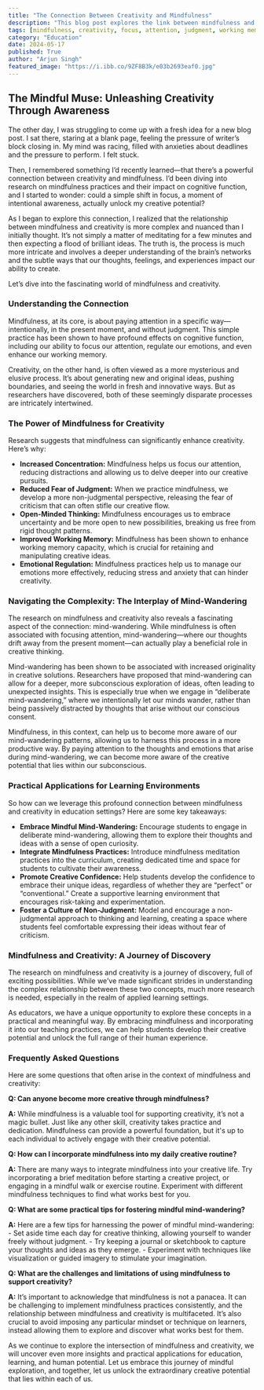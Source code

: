 ```yaml
---
title: "The Connection Between Creativity and Mindfulness"
description: "This blog post explores the link between mindfulness and creativity, explaining how mindful practices can enhance focus, reduce judgment, and boost working memory, ultimately leading to more creative thinking. It also delves into the role of mind-wandering in the creative process and provides practical tips for incorporating mindfulness into learning environments."
tags: [mindfulness, creativity, focus, attention, judgment, working memory, mind-wandering, learning, education, cognitive function, brain, cognitive science, psychology, self-awareness, self-regulation, emotional intelligence, learning environments, education, teachers, students,  practice, techniques, benefits]
category: "Education"
date: 2024-05-17
published: True
author: "Arjun Singh"
featured_image: "https://i.ibb.co/9ZF8B3k/e03b2693eaf0.jpg"
---
```


##  The Mindful Muse: Unleashing Creativity Through Awareness

The other day, I was struggling to come up with a fresh idea for a new blog post. I sat there, staring at a blank page, feeling the pressure of writer’s block closing in.  My mind was racing, filled with anxieties about deadlines and the pressure to perform. I felt stuck. 

Then, I remembered something I’d recently learned—that there’s a powerful connection between creativity and mindfulness. I’d been diving into research on mindfulness practices and their impact on cognitive function, and I started to wonder: could a simple shift in focus, a moment of intentional awareness, actually unlock my creative potential? 

As I began to explore this connection, I realized that the relationship between mindfulness and creativity is more complex and nuanced than I initially thought.  It’s not simply a matter of meditating for a few minutes and then expecting a flood of brilliant ideas.  The truth is, the process is much more intricate and involves a deeper understanding of the brain’s networks and the subtle ways that our thoughts, feelings, and experiences impact our ability to create.

Let’s dive into the fascinating world of mindfulness and creativity.

### Understanding the Connection

Mindfulness, at its core, is about paying attention in a specific way—intentionally, in the present moment, and without judgment. This simple practice has been shown to have profound effects on cognitive function, including our ability to focus our attention, regulate our emotions, and even enhance our working memory. 

Creativity, on the other hand, is often viewed as a more mysterious and elusive process. It’s about generating new and original ideas, pushing boundaries, and seeing the world in fresh and innovative ways. But as researchers have discovered, both of these seemingly disparate processes are intricately intertwined.

### The Power of Mindfulness for Creativity

Research suggests that mindfulness can significantly enhance creativity. Here’s why:

- **Increased Concentration:** Mindfulness helps us focus our attention, reducing distractions and allowing us to delve deeper into our creative pursuits.
- **Reduced Fear of Judgment:** When we practice mindfulness, we develop a more non-judgmental perspective, releasing the fear of criticism that can often stifle our creative flow.
- **Open-Minded Thinking:** Mindfulness encourages us to embrace uncertainty and be more open to new possibilities, breaking us free from rigid thought patterns.
- **Improved Working Memory:** Mindfulness has been shown to enhance working memory capacity, which is crucial for retaining and manipulating creative ideas.
- **Emotional Regulation:** Mindfulness practices help us to manage our emotions more effectively, reducing stress and anxiety that can hinder creativity.

### Navigating the Complexity: The Interplay of Mind-Wandering

The research on mindfulness and creativity also reveals a fascinating aspect of the connection: mind-wandering.  While mindfulness is often associated with focusing attention, mind-wandering—where our thoughts drift away from the present moment—can actually play a beneficial role in creative thinking.

Mind-wandering has been shown to be associated with increased originality in creative solutions. Researchers have proposed that  mind-wandering can allow for a deeper, more subconscious exploration of ideas, often leading to unexpected insights. This is especially true when we engage in “deliberate mind-wandering,” where we intentionally let our minds wander, rather than being passively distracted by thoughts that arise without our conscious consent. 

Mindfulness, in this context, can help us to become more aware of our mind-wandering patterns, allowing us to harness this process in a more productive way. By paying attention to the thoughts and emotions that arise during mind-wandering, we can become more aware of the creative potential that lies within our subconscious. 

### Practical Applications for Learning Environments

So how can we leverage this profound connection between mindfulness and creativity in education settings? Here are some key takeaways:

- **Embrace Mindful Mind-Wandering:**  Encourage students to engage in deliberate mind-wandering, allowing them to explore their thoughts and ideas with a sense of open curiosity.
- **Integrate Mindfulness Practices:**  Introduce mindfulness meditation practices into the curriculum, creating dedicated time and space for students to cultivate their awareness.
- **Promote Creative Confidence:**  Help students develop the confidence to embrace their unique ideas,  regardless of whether they are “perfect” or “conventional.” Create a supportive learning environment that encourages risk-taking and experimentation.
- **Foster a Culture of Non-Judgment:**  Model and encourage a non-judgmental approach to thinking and learning, creating a space where students feel comfortable expressing their ideas without fear of criticism.

###  Mindfulness and Creativity: A Journey of Discovery

The research on mindfulness and creativity is a journey of discovery, full of exciting possibilities. While we’ve made significant strides in understanding the complex relationship between these two concepts, much more research is needed, especially in the realm of applied learning settings. 

As educators, we have a unique opportunity to explore these concepts in a practical and meaningful way.  By embracing mindfulness and incorporating it into our teaching practices, we can help students develop their creative potential and unlock the full range of their human experience.

### Frequently Asked Questions

Here are some questions that often arise in the context of mindfulness and creativity:

**Q: Can anyone become more creative through mindfulness?**

**A:** While mindfulness is a valuable tool for supporting creativity, it’s not a magic bullet. Just like any other skill, creativity takes practice and dedication. Mindfulness can provide a powerful foundation, but it's up to each individual to actively engage with their creative potential.

**Q: How can I incorporate mindfulness into my daily creative routine?**

**A:** There are many ways to integrate mindfulness into your creative life. Try incorporating a brief meditation before starting a creative project, or engaging in a mindful walk or exercise routine. Experiment with different mindfulness techniques to find what works best for you.

**Q: What are some practical tips for fostering mindful mind-wandering?**

**A:**  Here are a few tips for harnessing the power of mindful mind-wandering:
    - Set aside time each day for creative thinking, allowing yourself to wander freely without judgment.
    - Try keeping a journal or sketchbook to capture your thoughts and ideas as they emerge.
    - Experiment with techniques like visualization or guided imagery to stimulate your imagination.

**Q: What are the challenges and limitations of using mindfulness to support creativity?**

**A:** It’s important to acknowledge that mindfulness is not a panacea.  It can be challenging to implement mindfulness practices consistently, and the relationship between mindfulness and creativity is multifaceted. It’s also crucial to avoid imposing any particular mindset or technique on learners, instead allowing them to explore and discover what works best for them.

As we continue to explore the intersection of mindfulness and creativity,  we will uncover even more insights and practical applications for education, learning, and human potential.  Let us embrace this journey of mindful exploration,  and together, let us unlock the extraordinary creative potential that lies within each of us.
